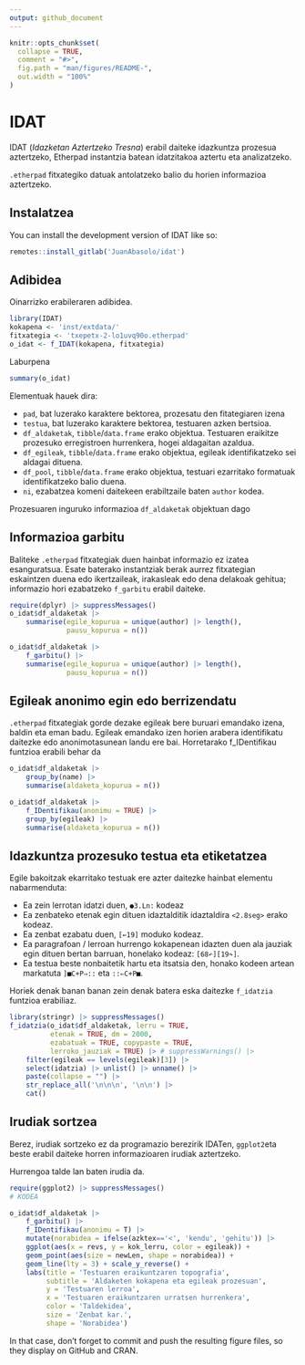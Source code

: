 ```yaml
---
output: github_document
---
```


<!-- README.md is generated from README.Rmd. Please edit that file -->

```r
knitr::opts_chunk$set(
  collapse = TRUE,
  comment = "#>",
  fig.path = "man/figures/README-",
  out.width = "100%"
)
```

# IDAT

<!-- badges: start -->
<!-- badges: end -->

IDAT (*Idazketan Aztertzeko Tresna*) erabil daiteke idazkuntza prozesua aztertzeko, Etherpad instantzia batean idatzitakoa aztertu eta analizatzeko.

`.etherpad` fitxategiko datuak antolatzeko balio du horien informazioa aztertzeko.

## Instalatzea

You can install the development version of IDAT like so:

``` r
remotes::install_gitlab('JuanAbasolo/idat')
```

## Adibidea

Oinarrizko erabileraren adibidea. 

```r
library(IDAT)
kokapena <- 'inst/extdata/'
fitxategia <- 'txepetx-2-lo1uvq90o.etherpad'
o_idat <- f_IDAT(kokapena, fitxategia)
```

Laburpena

```r
summary(o_idat)
```

Elementuak hauek dira:

- `pad`, bat luzerako karaktere bektorea, prozesatu den fitategiaren izena
- `testua`, bat luzerako karaktere bektorea, testuaren azken bertsioa.
- `df_aldaketak`, `tibble`/`data.frame` erako objektua. Testuaren eraikitze prozesuko erregistroen hurrenkera, hogei aldagaitan azaldua.
- `df_egileak`, `tibble`/`data.frame` erako objektua, egileak identifikatzeko sei aldagai dituena.
- `df_pool`, `tibble`/`data.frame` erako objektua, testuari ezarritako formatuak identifikatzeko balio duena.
- `ni`, ezabatzea komeni daitekeen erabiltzaile baten `author` kodea.

Prozesuaren inguruko informazioa `df_aldaketak` objektuan dago

## Informazioa garbitu

Baliteke `.etherpad` fitxategiak duen hainbat informazio ez izatea esanguratsua. Esate baterako instantziak berak aurrez fitxategian eskaintzen duena edo ikertzaileak, irakasleak edo dena delakoak gehitua; informazio hori ezabatzeko `f_garbitu` erabil daiteke.

```r
require(dplyr) |> suppressMessages()
o_idat$df_aldaketak |> 
    summarise(egile_kopurua = unique(author) |> length(),
              pausu_kopurua = n())

o_idat$df_aldaketak |> 
    f_garbitu() |> 
    summarise(egile_kopurua = unique(author) |> length(),
              pausu_kopurua = n())
```


## Egileak anonimo egin edo berrizendatu

`.etherpad` fitxategiak gorde dezake egileak bere buruari emandako izena, baldin eta eman badu. Egileak emandako izen horien arabera identifikatu daitezke edo anonimotasunean landu ere bai. Horretarako f_IDentifikau funtzioa erabili behar da

```r
o_idat$df_aldaketak |> 
    group_by(name) |> 
    summarise(aldaketa_kopurua = n())

o_idat$df_aldaketak |> 
    f_IDentifikau(anonimu = TRUE) |> 
    group_by(egileak) |> 
    summarise(aldaketa_kopurua = n())
```


## Idazkuntza prozesuko testua eta etiketatzea

Egile bakoitzak ekarritako testuak ere azter daitezke hainbat elementu nabarmenduta:
    
+ Ea zein lerrotan idatzi duen, `●3.Ln:` kodeaz
+ Ea zenbateko etenak egin dituen idaztalditik idaztaldira `<2.8seg>` erako kodeaz.
+ Ea zenbat ezabatu duen, `[←19]` moduko kodeaz. 
+ Ea paragrafoan / lerroan hurrengo kokapenean idazten duen ala jauziak egin dituen bertan barruan, honelako kodeaz: `[68↶][19↷]`.
+ Ea testua beste nonbaitetik hartu eta itsatsia den, honako kodeen artean markatuta `]■C+P⇒::` eta ` ::⇐C+P■ `.
    
Horiek denak banan banan zein denak batera eska daitezke `f_idatzia` funtzioa erabiliaz.

```r
library(stringr) |> suppressMessages()
f_idatzia(o_idat$df_aldaketak, lerru = TRUE, 
          etenak = TRUE, dm = 2000, 
          ezabatuak = TRUE, copypaste = TRUE,
          lerroko_jauziak = TRUE) |> # suppressWarnings() |> 
    filter(egileak == levels(egileak)[3]) |> 
    select(idatzia) |> unlist() |> unname() |> 
    paste(collapse = "") |> 
    str_replace_all('\n\n\n', '\n\n') |> 
    cat()
```

## Irudiak sortzea

Berez, irudiak sortzeko ez da programazio berezirik IDATen, `ggplot2`eta beste erabil daiteke horren informazioaren irudiak aztertzeko.

Hurrengoa talde lan baten irudia da.

```r
require(ggplot2) |> suppressMessages()
# KODEA
```


```r
o_idat$df_aldaketak |>
    f_garbitu() |> 
    f_IDentifikau(anonimu = T) |> 
    mutate(norabidea = ifelse(azktex=='<', 'kendu', 'gehitu')) |>
    ggplot(aes(x = revs, y = kok_lerru, color = egileak)) +
    geom_point(aes(size = newLen, shape = norabidea)) +
    geom_line(lty = 3) + scale_y_reverse() +
    labs(title = 'Testuaren eraikuntzaren topografia',
         subtitle = 'Aldaketen kokapena eta egileak prozesuan',
         y = 'Testuaren lerroa',
         x = 'Testuaren eraikuntzaren urratsen hurrenkera',
         color = 'Taldekidea',
         size = 'Zenbat kar.',
         shape = 'Norabidea')
```

In that case, don't forget to commit and push the resulting figure files, so they display on GitHub and CRAN.

